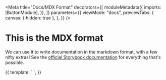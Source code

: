 
<Meta
  title="Docs/MDX Format"
  decorators={[
    moduleMetadata({
      imports: [ButtonModule],
    }),
  ]}
  parameters={{
    viewMode: "docs",
    previewTabs: {
      canvas: { hidden: true },
    },
  }}
/>

# This is the MDX format

We can use it to write documentation in the markdown format, with a few nifty extras!
See the <a href="https://storybook.js.org/docs/react/writing-docs/mdx" target="_blank">official Storybook documentation</a> for everything that's possible.

<Canvas>
  <Story name="Showcasing components in MDX" height="80px">
    {{
      template: `
<app-button [label]="'Fully functional button!'"></app-button>`,
    }}
  </Story>
</Canvas>
